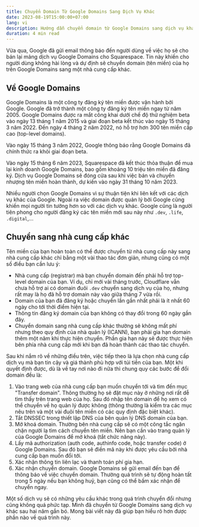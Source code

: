 ```yaml
---
title: Chuyển Domain Từ Google Domains Sang Dịch Vụ Khác
date: 2023-08-19T15:00:00+07:00
lang: vi
description: Hướng dẫn chuyển domain từ Google Domains sang dịch vụ khác.
duration: 4 min read
---
```


Vừa qua, Google đã gửi email thông báo đến người dùng về việc họ sẽ cho bán lại mảng dịch vụ Google Domains cho Squarespace. Tin này khiến cho người dùng không hài lòng và dự định sẽ chuyển domain (tên miền) của họ trên Google Domains sang một nhà cung cấp khác.

## Về Google Domains

Google Domains là một công ty đăng ký tên miền được vận hành bởi Google. Google đã trở thành một công ty đăng ký tên miền ngay từ năm 2005. Google Domains được ra mắt công khai dưới chế độ thử nghiệm beta vào ngày 13 tháng 1 năm 2015 và giai đoạn beta kết thúc vào ngày 15 tháng 3 năm 2022. Đến ngày 4 tháng 2 năm 2022, nó hỗ trợ hơn 300 tên miền cấp cao (top-level domains).

Vào ngày 15 tháng 3 năm 2022, Google thông báo rằng Google Domains đã chính thức ra khỏi giai đoạn beta.

Vào ngày 15 tháng 6 năm 2023, Squarespace đã kết thúc thỏa thuận để mua lại kinh doanh Google Domains, bao gồm khoảng 10 triệu tên miền đã đăng ký. Dịch vụ Google Domains sẽ đóng cửa sau khi việc bán và chuyển nhượng tên miền hoàn thành, dự kiến vào ngày 31 tháng 10 năm 2023.

Nhiều người chọn Google Domains vì sự thuận tiện khi liên kết với các dịch vụ khác của Google. Ngoài ra việc domain được quản lý bởi Google cũng khiến mọi người tin tưởng hơn so với các dịch vụ khác. Google cũng là người tiên phong cho người đăng ký các tên miền mới sau này như `.dev`, `.life`, `.digital`,...

## Chuyển sang nhà cung cấp khác

Tên miền của bạn hoàn toàn có thể được chuyển từ nhà cung cấp này sang nhà cung cấp khác chỉ bằng một vài thao tác đơn giản, nhưng cũng có một số điều bạn cần lưu ý:

- Nhà cung cấp (registrar) mà bạn chuyển domain đến phải hỗ trợ top-level domain của bạn. Ví dụ, chỉ mới vài tháng trước, Cloudflare vẫn chưa hỗ trợ ai có domain đuôi `.dev` chuyển sang dịch vụ của họ, nhưng rất may là họ đã hỗ trợ domain này vào giữa tháng 7 vừa rồi.
- Domain của bạn đã đăng ký hoặc chuyển lần gần nhất phải là ít nhất 60 ngày cho tới thời điểm hiện tại.
- Thông tin đăng ký domain của bạn không có thay đổi trong 60 ngày gần đây.
- Chuyển domain sang nhà cung cấp khác thường sẽ không mất phí nhưng theo quy định của nhà quản lý (ICANN), bạn phải gia hạn domain thêm một năm khi thực hiện chuyển. Phần gia hạn này sẽ được thực hiện bên phía nhà cung cấp mới khi bạn đã hoàn thành các thao tác chuyển.

Sau khi nắm rõ về những điều trên, việc tiếp theo là lựa chọn nhà cung cấp dịch vụ mà bạn tin cậy và giá thành phù hợp với túi tiền của bạn. Một khi quyết định được, dù là về tay nơi nào đi nữa thì chung quy các bước để đổi domain đều là:

1. Vào trang web của nhà cung cấp bạn muốn chuyển tới và tìm đến mục "Transfer domain". Thông thường họ sẽ đặt mục này ở những nơi rất dễ tìm thấy trên trang web của họ. Sau đó nhập tên domain để họ xem có thể chuyển về họ quản lý được không (thông thường là kiểm tra các mục nêu trên và một vài đuôi tên miền có các quy định đặc biệt khác).
2. Tắt DNSSEC trong thiết lập DNS của bên quản lý DNS domain của bạn.
3. Mở khoá domain. Thường bên nhà cung cấp sẽ có một công tắc ngăn chặn người lạ tìm cách chuyển tên miền. Nên bạn cần vào trang quản lý của Google Domains để mở khoá (tắt chức năng này).
4. Lấy mã authorization (auth code, authinfo code, hoặc transfer code) ở Google Domains. Sau đó bạn sẽ điền mã này khi được yêu cầu bởi nhà cung cấp bạn muốn đổi tới.
5. Xác nhận thông tin liên lạc và thanh toán phí gia hạn.
6. Xác nhận chuyển domain. Google Domains sẽ gửi email đến bạn để thông báo về việc chuyển domain. Thường quá trình sẽ tự động hoàn tất trong 5 ngày nếu bạn không huỷ, bạn cũng có thể bấm xác nhận để chuyển ngay.

Một số dịch vụ sẽ có những yêu cầu khác trong quá trình chuyển đổi nhưng cũng không quá phức tạp. Mình đã chuyển từ Google Domains sang dịch vụ khác sau hai năm gắn bó. Mong bài viết này đã giúp bạn hiểu rõ hơn được phần nào về quá trình này.
